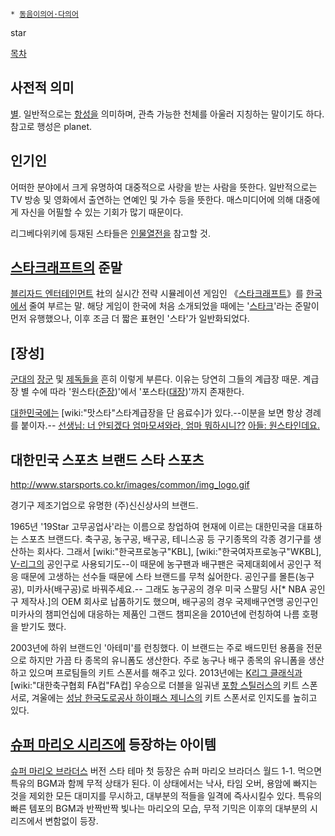  * [[동음이의어·다의어]]

star

[[목차]]

== 사전적 의미 ==
[[별]]. 일반적으로는 [[항성]]을 의미하며, 관측 가능한 천체를 아울러 지칭하는 말이기도 하다. 참고로 행성은 planet.

== 인기인 ==
어떠한 분야에서 크게 유명하여 대중적으로 사랑을 받는 사람을 뜻한다. 일반적으로는 TV 방송 및 영화에서 출연하는 연예인 및 가수 등을 뜻한다. 매스미디어에 의해 대중에게 자신을 어필할 수 있는 기회가 많기 때문이다.

리그베다위키에 등재된 스타들은 [[인물열전]]을 참고할 것.



== [[스타크래프트]]의 준말 ==
[[블리자드 엔터테인먼트]] 社의 실시간 전략 시뮬레이션 게임인 《[[스타크래프트]]》를 [[한국]]에서 줄여 부르는 말. 해당 게임이 한국에 처음 소개되었을 때에는 '[[스타크]]'라는 준말이 먼저 유행했으나, 이후 조금 더 짧은 표현인 '스타'가 일반화되었다.

== [장성] ==
[[군대]]의 [[장군]] 및 [[제독]]들을 흔히 이렇게 부른다. 이유는 당연히 그들의 계급장 때문. 계급장 별 수에 따라 '원스타([[준장]])'에서 '포스타([[대장]])'까지 존재한다.

[[대한민국]]에는 [wiki:"맛스타"스타계급장을 단 음료수]가 있다.--이분을 보면 항상 경례를 붙이자.--
[http://news.nate.com/view/20101216n08443 선생님: 너 안되겠다 엄마모셔와라, 엄마 뭐하시니??]
[http://news.nate.com/view/20101216n08443 아들: 원스타인데요.]

== 대한민국 스포츠 브랜드 스타 스포츠 ==
http://www.starsports.co.kr/images/common/img_logo.gif

경기구 제조기업으로 유명한 (주)신신상사의 브랜드.

1965년 '19Star 고무공업사'라는 이름으로 창업하여 현재에 이르는 대한민국을 대표하는 스포츠 브랜드다. 축구공, 농구공, 배구공, 테니스공 등 구기종목의 각종 경기구를 생산하는 회사다. 그래서 [wiki:"한국프로농구"KBL], [wiki:"한국여자프로농구"WKBL], [[V-리그]]의 공인구로 사용되기도--이 때문에 농구팬과 배구팬은 국제대회에서 공인구 적응 때문에 고생하는 선수들 때문에 스타 브랜드를 무척 싫어한다. 공인구를 몰튼(농구공), 미카사(배구공)로 바꿔주세요.-- 그래도 농구공의 경우 미국 스팔딩 사[* NBA 공인구 제작사.]의 OEM 회사로 납품하기도 했으며, 배구공의 경우 국제배구연맹 공인구인 미카사의 챔피언십에 대응하는 제품인 그랜드 챔피온을 2010년에 런칭하여 나름 호평을 받기도 했다.

2003년에 하위 브랜드인 '아테미'를 런칭했다. 이 브랜드는 주로 배드민턴 용품을 전문으로 하지만 가끔 타 종목의 유니폼도 생산한다. 주로 농구나 배구 종목의 유니폼을 생산하고 있으며 프로팀들의 키트 스폰서를 해주고 있다. 2013년에는 [[K리그 클래식]]과 [wiki:"대한축구협회 FA컵"FA컵] 우승으로 더블을 일궈낸 [[포항 스틸러스]]의 키트 스폰서로, 겨울에는 [[성남 한국도로공사 하이패스 제니스]]의 키트 스폰서로 인지도를 높히고 있다.
== [[슈퍼 마리오 시리즈]]에 등장하는 아이템 ==
{{{#!html
<object width="420" height="315"><param name="movie" value="//www.youtube.com/v/TLb33K8UO30?version=3&amp;hl=ko_KR"></param><param name="allowFullScreen" value="true"></param><param name="allowscriptaccess" value="always"></param><embed src="//www.youtube.com/v/TLb33K8UO30?version=3&amp;hl=ko_KR" type="application/x-shockwave-flash" width="420" height="315" allowscriptaccess="always" allowfullscreen="true"></embed></object>
}}}
[[슈퍼 마리오 브라더스]] 버전 스타 테마
첫 등장은 슈퍼 마리오 브라더스 월드 1-1. 먹으면 특유의 BGM과 함께 무적 상태가 된다. 이 상태에서는 낙사, 타임 오버, 용암에 빠지는 것을 제외한 모든 대미지를 무시하고, 대부분의 적들을 일격에 즉사시킬수 있다. 특유의 빠른 템포의 BGM과 반짝반짝 빛나는 마리오의 모습, 무적 기믹은 이후의 대부분의 시리즈에서 변함없이 등장.
